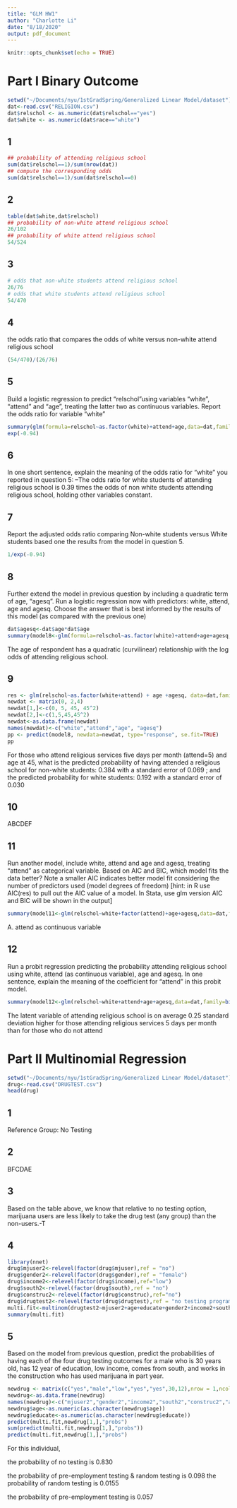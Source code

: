 ```yaml
---
title: "GLM HW1"
author: "Charlotte Li"
date: "8/18/2020"
output: pdf_document
---
```


```r
knitr::opts_chunk$set(echo = TRUE)
```

# Part I Binary Outcome 
```r
setwd("~/Documents/nyu/1stGradSpring/Generalized Linear Model/dataset")
dat<-read.csv("RELIGION.csv")
dat$relschol <- as.numeric(dat$relschol=="yes")
dat$white <- as.numeric(dat$race=="white")
```
## 1
```R
## probability of attending religious school 
sum(dat$relschol==1)/sum(nrow(dat))
## compute the corresponding odds 
sum(dat$relschol==1)/sum(dat$relschol==0)
```
## 2
```R
table(dat$white,dat$relschol)
## probability of non-white attend religious school
26/102
## probability of white attend religious school
54/524
```

## 3
```r
# odds that non-white students attend religious school
26/76
# odds that white students attend religious school
54/470
```
## 4
the odds ratio that compares the odds of white versus non-white attend religious school
```r
(54/470)/(26/76)
```
## 5 
Build a logistic regression to predict "relschol"using variables "white", "attend" and "age", treating the latter two as continuous variables. Report the odds ratio for variable "white"
```r
summary(glm(formula=relschol~as.factor(white)+attend+age,data=dat,family="binomial"))
exp(-0.94)
```

## 6 
In one short sentence, explain the meaning of the odds ratio for "white" you reported in question 5: 
--The odds ratio for white students of attending religious school is 0.39 times the odds of non white students attending religious school, holding other variables constant.

## 7 
Report the adjusted odds ratio comparing Non-white students versus White students based one the results from the model in question 5.
```r
1/exp(-0.94)
```

## 8 
Further extend the model in previous question by including a quadratic term of age, "agesq". Run a logistic regression now with predictors: white, attend, age and agesq. Choose the answer that is best informed by the results of this model (as compared with the previous one)
```r
dat$agesq<-dat$age*dat$age
summary(model8<-glm(formula=relschol~as.factor(white)+attend+age+agesq,data=dat,family="binomial"))
```
 The age of respondent has a quadratic (curvilinear) relationship with the log odds of attending religious school.
 
## 9
```R
res <- glm(relschol~as.factor(white+attend) + age +agesq, data=dat,family=binomial(link="logit"))
newdat <- matrix(0, 2,4)
newdat[1,]<-c(0, 5, 45, 45^2)
newdat[2,]<-c(1,5,45,45^2)
newdat<-as.data.frame(newdat)
names(newdat)<-c("white","attend","age", "agesq")
pp <- predict(model8, newdata=newdat, type="response", se.fit=TRUE)
pp
```
For those who attend religious services five days per month (attend=5) and age at 45, what is the predicted probability of having attended a religious school for non-white students:  0.384  with a standard error of  0.069 ; and the predicted probability for white students:  0.192 with a standard error of  0.030

## 10
ABCDEF

## 11 
Run another model, include white, attend and age and agesq, treating "attend" as categorical variable. Based on AIC and BIC, which model fits the data better? Note a smaller AIC indicates better model fit considering the number of predictors used (model degrees of freedom) [hint: in R use AIC(res) to pull out the AIC value of a model. In Stata, use glm version AIC and BIC will be shown in the output]
```r
summary(model11<-glm(relschol~white+factor(attend)+age+agesq,data=dat,family=binomial(link="logit")))
```
A. attend as continuous variable 

## 12
Run a probit regression predicting the probability attending religious school using white, attend (as continuous variable), age and agesq.
In one sentence, explain the meaning of the coefficient for "attend" in this probit model.
```r
summary(model12<-glm(relschol~white+attend+age+agesq,data=dat,family=binomial(link="probit")))
```
The latent variable of attending religious school is on average 0.25 standard deviation higher for those attending religious services 5 days per month than for those who do not attend

# Part II  Multinomial Regression
```r
setwd("~/Documents/nyu/1stGradSpring/Generalized Linear Model/dataset")
drug<-read.csv("DRUGTEST.csv")
head(drug)
```
## 1 
Reference Group: No Testing 

## 2 
BFCDAE

## 3
Based on the table above, we know that relative to no testing option, marijuana users are less likely to take the drug test (any group) than the non-users.-T

## 4 
```r
library(nnet)
drug$mjuser2<-relevel(factor(drug$mjuser),ref = "no")
drug$gender2<-relevel(factor(drug$gender),ref = "female")
drug$income2<-relevel(factor(drug$income),ref="low")
drug$south2<-relevel(factor(drug$south),ref = "no")
drug$construc2<-relevel(factor(drug$construc),ref="no")
drug$drugtest2<-relevel(factor(drug$drugtest),ref = "no testing program")
multi.fit<-multinom(drugtest2~mjuser2+age+educate+gender2+income2+south2+construc2,data=drug)
summary(multi.fit)
```

## 5
Based on the model from previous question, predict the probabilities of having each of the four drug testing outcomes for a male who is 30 years old, has 12 year of education, low income, comes from south, and works in the construction who has used marijuana in part year. 
```r
newdrug <- matrix(c("yes","male","low","yes","yes",30,12),nrow = 1,ncol = 7,byrow = T)
newdrug<-as.data.frame(newdrug)
names(newdrug)<-c("mjuser2","gender2","income2","south2","construc2","age","educate")
newdrug$age<-as.numeric(as.character(newdrug$age))
newdrug$educate<-as.numeric(as.character(newdrug$educate))
predict(multi.fit,newdrug[1,],"probs")
sum(predict(multi.fit,newdrug[1,],"probs"))
predict(multi.fit,newdrug[1,],"probs")
```

For this individual, 

the probability of no testing is  0.830

the probability of pre-employment testing & random testing is  0.098
the probability of random testing is  0.0155

the probability of pre-employment testing is  0.057














